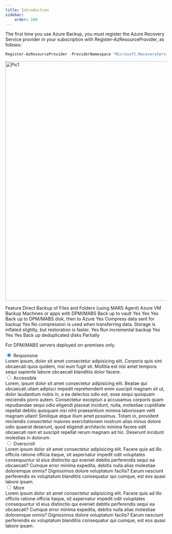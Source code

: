 ```yaml
---
title: Introduction
sidebar:
    order: 200
---
```


The first time you use Azure Backup, you must register the Azure Recovery Service provider in your subscription with Register-AzResourceProvider, as follows:

```powershell
Register-AzResourceProvider -ProviderNamespace "Microsoft.RecoveryServices"
```
<Image src={pic1} alt="Pic1" width="750" />

Feature	Direct Backup of Files and Folders (using MARS Agent)	Azure VM Backup	Machines or apps with DPM/MABS
Back up to vault	Yes	Yes	Yes
Back up to DPM/MABS disk, then to Azure			Yes
Compress data sent for backup	Yes	No compression is used when transferring data. Storage is inflated slightly, but restoration is faster.	Yes
Run incremental backup	Yes	Yes	Yes
Back up deduplicated disks			Partially

For DPM/MABS servers deployed on-premises only.

<section class="not-content tabbox">
    <input id="responsive" type="radio" name="grp" checked="checked" />
    <label for="responsive">Responsive</label>
    <article>
        Lorem ipsum, dolor sit amet consectetur adipisicing elit. Corporis quis sint obcaecati quos quidem, nisi eum fugit sit. Mollitia est nisi amet tempora sequi sapiente labore obcaecati blanditiis dolor facere.
    </article>
    <input id="accessible" type="radio" name="grp" />
    <label for="accessible">Accessible</label>        
    <article>
        Lorem, ipsum dolor sit amet consectetur adipisicing elit. Beatae qui obcaecati ullam adipisci impedit reprehenderit enim suscipit magnam sit ut, dolor laudantium nobis in, a ea delectus odio est, esse sequi quisquam reiciendis porro autem. Consectetur excepturi a accusamus corporis quam repudiandae sequi odio eligendi placeat incidunt, nulla, molestiae cupiditate repellat debitis quisquam nisi nihil praesentium minima laboriosam velit magnam ullam! Similique atque illum amet possimus. Totam in, provident reiciendis consectetur maiores exercitationem nostrum alias minus dolore odio quaerat deserunt, quod eligendi architecto minima facere odit obcaecati nam et suscipit repellat rerum magnam ad hic. Deserunt incidunt molestias in dolorum.
    </article>
    <input id="overscroll" type="radio" name="grp" />
    <label for="overscroll">Overscroll</label>        
    <article>
        Lorem ipsum dolor sit amet consectetur adipisicing elit. Facere quis ad illo officiis ratione officia itaque, sit aspernatur impedit odit voluptates consequuntur id eius distinctio qui eveniet debitis perferendis sequi ea obcaecati? Cumque error minima expedita, debitis nulla alias molestiae doloremque omnis? Dignissimos dolore voluptatum facilis? Earum nesciunt perferendis ex voluptatum blanditiis consequatur qui cumque, est eos quasi labore ipsam.
    </article>
    <input id="more" type="radio" name="grp" />
    <label for="more">More</label>        
    <article>
        Lorem ipsum dolor sit amet consectetur adipisicing elit. Facere quis ad illo officiis ratione officia itaque, sit aspernatur impedit odit voluptates consequuntur id eius distinctio qui eveniet debitis perferendis sequi ea obcaecati? Cumque error minima expedita, debitis nulla alias molestiae doloremque omnis? Dignissimos dolore voluptatum facilis? Earum nesciunt perferendis ex voluptatum blanditiis consequatur qui cumque, est eos quasi labore ipsam.
    </article>
</section>